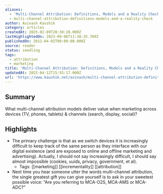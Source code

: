 ```yaml
---
aliases:
  - 'Multi-Channel Attribution: Definitions, Models and a Reality Check'
  - multi-channel-attribution-definitions-models-and-a-reality-check
author: Avinash Kaushik
category: articles
createdAt: 2025-02-09T20:38:28.000Z
lastHighlightedOn: 2023-09-06T11:38:35.709Z
publishedOn: 2012-04-02T00:00:00.000Z
source: reader
status: seedling
tags:
  - attribution
  - marketing
title: 'Multi-Channel Attribution: Definitions, Models and a Reality Check'
updatedAt: 2025-04-12T15:55:17.000Z
url: 'https://www.kaushik.net/avinash/multi-channel-attribution-definitions-models/'
---
```

## Summary

What multi-channel attribution models deliver value when marketing across devices (TV, phones, tablets) & channels (search, display, social)?

## Highlights

- The primary challenge is that as we switch devices it is increasingly difficult to keep track of the same person as they interface with our digital existence (and are exposed to online and offline marketing and advertising). Actually, I should not say increasingly difficult, I should say almost impossible (cookies, uuids, privacy, government, et al).
    - Tags: [[marketing]] [[incrementality]] [[attribution]]
- Next time you hear someone utter the words multi-channel attribution, the single greatest gift you can give yourself is to ask in your sweetest possible voice: “Are you referring to MCA-O2S, MCA-AMS or MCA-ADC?”
